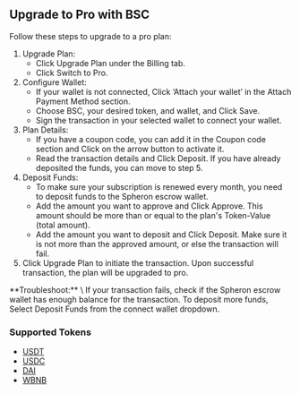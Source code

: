 
## Upgrade to Pro with BSC
Follow these steps to upgrade to a pro plan:

1. Upgrade Plan:
   - Click Upgrade Plan under the Billing tab.
   - Click Switch to Pro.
2. Configure Wallet:
   - If your wallet is not connected, Click ‘Attach your wallet’ in the Attach Payment Method section.
   - Choose BSC, your desired token, and wallet, and Click Save.
   - Sign the transaction in your selected wallet to connect your wallet.
3. Plan Details:
   - If you have a coupon code, you can add it in the Coupon code section and Click on the arrow button to activate it.
   - Read the transaction details and Click Deposit. If you have already deposited the funds, you can move to step 5.
4. Deposit Funds:
   - To make sure your subscription is renewed every month, you need to deposit funds to the Spheron escrow wallet.
   - Add the amount you want to approve and Click Approve. This amount should be more than or equal to the plan's Token-Value (total amount).
   - Add the amount you want to deposit and Click Deposit. Make sure it is not more than the approved amount, or else the transaction will fail.
5. Click Upgrade Plan to initiate the transaction. Upon successful transaction, the plan will be upgraded to pro.

<Callout>
  **Troubleshoot:** \
  If your transaction fails, check if the Spheron escrow
  wallet has enough balance for the transaction. To deposit more funds, Select
  Deposit Funds from the connect wallet dropdown.
</Callout>

### Supported Tokens

- [USDT](https://bscscan.com/token/0x524bc91dc82d6b90ef29f76a3ecaabafffd490bc)
- [USDC](https://bscscan.com/token/0x8ac76a51cc950d9822d68b83fe1ad97b32cd580d)
- [DAI](https://bscscan.com/token/0x1af3f329e8be154074d8769d1ffa4ee058b1dbc3)
- [WBNB](https://bscscan.com/token/0xbb4cdb9cbd36b01bd1cbaebf2de08d9173bc095c)

<Navigation name="Upgrade to Pro with BSC" />
